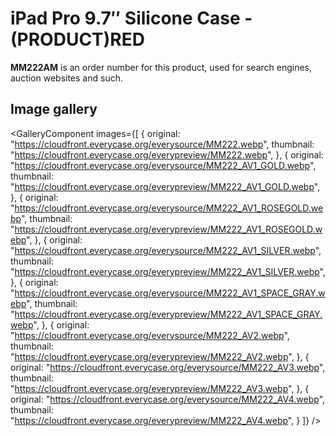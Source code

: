
# iPad Pro 9.7″ Silicone Case - (PRODUCT)RED

<Callout type='info' emoji='👉🏻'>**MM222AM** is an order number for this product, used for search engines, auction websites and such.</Callout>

## Image gallery

<GalleryComponent
    images={[
      {
        original: "https://cloudfront.everycase.org/everysource/MM222.webp",
        thumbnail: "https://cloudfront.everycase.org/everypreview/MM222.webp",
      },
      {
        original: "https://cloudfront.everycase.org/everysource/MM222_AV1_GOLD.webp",
        thumbnail: "https://cloudfront.everycase.org/everypreview/MM222_AV1_GOLD.webp",
      },
      {
        original: "https://cloudfront.everycase.org/everysource/MM222_AV1_ROSEGOLD.webp",
        thumbnail: "https://cloudfront.everycase.org/everypreview/MM222_AV1_ROSEGOLD.webp",
      },
      {
        original: "https://cloudfront.everycase.org/everysource/MM222_AV1_SILVER.webp",
        thumbnail: "https://cloudfront.everycase.org/everypreview/MM222_AV1_SILVER.webp",
      },
      {
        original: "https://cloudfront.everycase.org/everysource/MM222_AV1_SPACE_GRAY.webp",
        thumbnail: "https://cloudfront.everycase.org/everypreview/MM222_AV1_SPACE_GRAY.webp",
      },
      {
        original: "https://cloudfront.everycase.org/everysource/MM222_AV2.webp",
        thumbnail: "https://cloudfront.everycase.org/everypreview/MM222_AV2.webp",
      },
      {
        original: "https://cloudfront.everycase.org/everysource/MM222_AV3.webp",
        thumbnail: "https://cloudfront.everycase.org/everypreview/MM222_AV3.webp",
      },
      {
        original: "https://cloudfront.everycase.org/everysource/MM222_AV4.webp",
        thumbnail: "https://cloudfront.everycase.org/everypreview/MM222_AV4.webp",
      }
    ]}
  />
